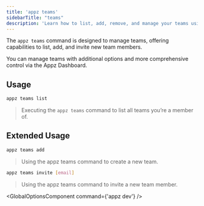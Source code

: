 ```yaml
---
title: 'appz teams'
sidebarTitle: "teams"
description: 'Learn how to list, add, remove, and manage your teams using the `appz teams` CLI command.'
---
```



The `appz teams` command is designed to manage teams, offering capabilities to list, add, and invite new team members.

You can manage teams with additional options and more comprehensive control via the Appz Dashboard.

## Usage
```bash terminal
appz teams list
```
>   Executing the `appz teams` command to list all teams you’re a member of.

## Extended Usage
```bash terminal
appz teams add
```
>   Using the appz teams command to create a new team.

```bash terminal
appz teams invite [email]
```
>   Using the appz teams command to invite a new team member.

<GlobalOptionsComponent command={'appz dev'} />